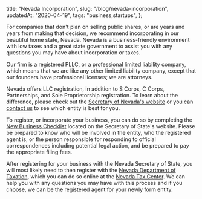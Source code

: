   title: "Nevada Incorporation",
  slug: "/blog/nevada-incorporation",
  updatedAt: "2020-04-19",
  tags: "business,startups",
};

For companies that don't plan on selling public shares, or are years and
years from making that decision, we recommend incorporating in our beautiful
home state, Nevada. Nevada is a business-friendly environment with low taxes
and a great state government to assist you with any questions you may have
about incorporation or taxes.

Our firm is a registered PLLC, or a professional limited liability company,
which means that we are like any other limited liability company, except that
our founders have professional licenses; we are attorneys.

Nevada offers LLC registration, in addition to S Corps, C Corps,
Partnerships, and Sole Proprietorship registration. To learn about the
difference, please check out the [Secretary of Nevada's
website](https://www.nvsilverflume.gov/home) or you can [contact
us](/contact) to see which entity is best for you.

To register, or incorporate your business, you can do so by completing the
[New Business Checklist](https://www.nvsilverflume.gov/checklist) located on
the Secretary of State's website. Please be prepared to know who will be
involved in the entity, who the registered agent is, or the person
responsible for responding to official correspondences including potential
legal action, and be prepared to pay the appropriate filing fees.

After registering for your business with the Nevada Secretary of State, you
will most likely need to then register with the [Nevada Department of
Taxation](https://tax.nv.gov/), which you can do so online at the [Nevada Tax
Center](https://www.nevadatax.nv.gov/). We can help you with any questions
you may have with this process and if you choose, we can be the registered
agent for your newly form entity.

